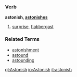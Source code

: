 ===Verb===
'''astonish''', '''[[astonishes]]'''

# [[surprise]], [[flabbergast]]

===Related Terms===
*[[astonishment]]
*[[astound]]
*[[astounding]]

[[gl:Astonish]]
[[io:Astonish]]
[[it:astonish]]